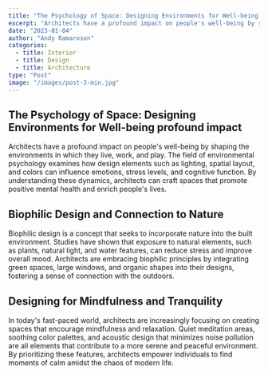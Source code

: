 ```yaml
---
title: "The Psychology of Space: Designing Environments for Well-being profound"
excerpt: "Architects have a profound impact on people's well-being by shaping the environments in which they live, work, and play."
date: "2023-01-04"
author: "Andy Ramaroson"
categories:
  - title: Interior
  - title: Design
  - title: Architecture
type: "Post"
image: "/images/post-3-min.jpg"
---
```


## The Psychology of Space: Designing Environments for Well-being profound impact

Architects have a profound impact on people's well-being by shaping the environments in which they live, work, and play. The field of environmental psychology examines how design elements such as lighting, spatial layout, and colors can influence emotions, stress levels, and cognitive function. By understanding these dynamics, architects can craft spaces that promote positive mental health and enrich people's lives.

## Biophilic Design and Connection to Nature

Biophilic design is a concept that seeks to incorporate nature into the built environment. Studies have shown that exposure to natural elements, such as plants, natural light, and water features, can reduce stress and improve overall mood. Architects are embracing biophilic principles by integrating green spaces, large windows, and organic shapes into their designs, fostering a sense of connection with the outdoors.

## Designing for Mindfulness and Tranquility

In today's fast-paced world, architects are increasingly focusing on creating spaces that encourage mindfulness and relaxation. Quiet meditation areas, soothing color palettes, and acoustic design that minimizes noise pollution are all elements that contribute to a more serene and peaceful environment. By prioritizing these features, architects empower individuals to find moments of calm amidst the chaos of modern life.

